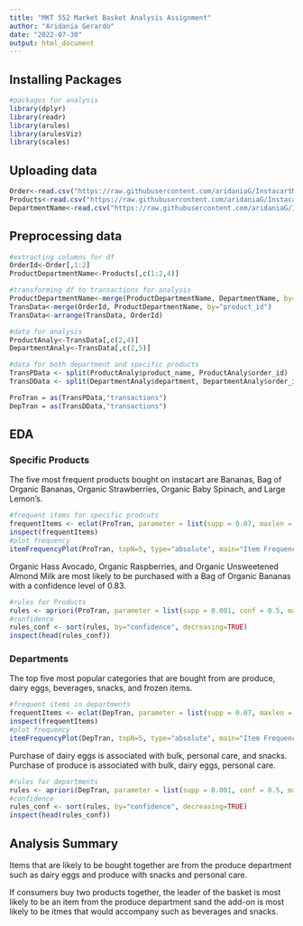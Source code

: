 ```yaml
---
title: "MKT 552 Market Basket Analysis Assignment"
author: "Aridania Gerardo"
date: "2022-07-30"
output: html_document
---
```


## Installing Packages

```r
#packages for analysis
library(dplyr)
library(readr)
library(arules)
library(arulesViz)
library(scales)
```

## Uploading data

```r
Order<-read.csv("https://raw.githubusercontent.com/aridaniaG/InstacartMKTBasket/main/Basket_Raw.csv", nrows=100000)
Products<-read.csv("https://raw.githubusercontent.com/aridaniaG/InstacartMKTBasket/main/products.csv")
DepartmentName<-read.csv("https://raw.githubusercontent.com/aridaniaG/InstacartMKTBasket/main/departments.csv")
```

## Preprocessing data

```r
#extracting columns for df
OrderId<-Order[,1:2]
ProductDepartmentName<-Products[,c(1:2,4)]
```

```r
#transforming df to transactions for analysis
ProductDepartmentName<-merge(ProductDepartmentName, DepartmentName, by="department_id")
TransData<-merge(OrderId, ProductDepartmentName, by="product_id")
TransData<-arrange(TransData, OrderId)
```

```r
#data for analysis
ProductAnaly<-TransData[,c(2,4)]
DepartmentAnaly<-TransData[,c(2,5)]
```

```r
#data for both department and specific products
TransPData <- split(ProductAnaly$product_name, ProductAnaly$order_id)
TransDData <- split(DepartmentAnaly$department, DepartmentAnaly$order_id)
```

```r
ProTran = as(TransPData,"transactions")
DepTran = as(TransDData,"transactions")
```

## EDA

### Specific Products

The five most frequent products bought on instacart are Bananas, Bag of Organic Bananas, Organic Strawberries, Organic Baby Spinach, and Large Lemon's.

```r
#frequent items for specific prodcuts
frequentItems <- eclat(ProTran, parameter = list(supp = 0.07, maxlen = 15))
inspect(frequentItems)
#plot frequency
itemFrequencyPlot(ProTran, topN=5, type="absolute", main="Item Frequency per Product")
```

Organic Hass Avocado, Organic Raspberries, and Organic Unsweetened Almond Milk are most likely to be purchased with a Bag of Organic Bananas with a confidence level of 0.83.

```r
#rules for Products
rules <- apriori(ProTran, parameter = list(supp = 0.001, conf = 0.5, maxlen=15))
#confidence
rules_conf <- sort(rules, by="confidence", decreasing=TRUE)
inspect(head(rules_conf))
```

### Departments

The top five most popular categories that are bought from are produce, dairy eggs, beverages, snacks, and frozen items.

```r
#frequent items in departments
frequentItems <- eclat(DepTran, parameter = list(supp = 0.07, maxlen = 15))
inspect(frequentItems)
#plot frequency
itemFrequencyPlot(DepTran, topN=5, type="absolute", main="Item Frequency per Categories")
```

Purchase of dairy eggs is associated with bulk, personal care, and snacks. Purchase of produce is associated with bulk, dairy eggs, personal care.

```r
#rules for departments
rules <- apriori(DepTran, parameter = list(supp = 0.001, conf = 0.5, maxlen=15))
#confidence
rules_conf <- sort(rules, by="confidence", decreasing=TRUE)
inspect(head(rules_conf))
```

## Analysis Summary

Items that are likely to be bought together are from the produce department such as dairy eggs and produce with snacks and personal care.

If consumers buy two products together, the leader of the basket is most likely to be an item from the produce department sand the add-on is most likely to be itmes that would accompany such as beverages and snacks.

